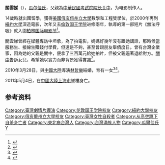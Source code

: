 '''關雲娣'''（{{bd|1977年|1月2日|2011年|5月4日|catIdx=Kuan關雲娣}}），[[瓜尔佳氏|瓜尔佳氏]]，父親為[[中華民國|中華民國]][[考試院院长|考試院院长]][[關中_(人物)|关中]]，为电影制作人。

14歲時就出國留學，獲得[[美國|美國]][[俄亥俄州立大學|俄亥俄州立大學]]數學和工程雙學位，於2000年再到[[紐約大學|紐約大學]]深造電影，次年又去[[倫敦国王学院|倫敦国王学院]]进修兩年，執導的第一部短片《無法呼吸》就入圍[[柏林国际电影节|柏林国际电影节]]<ref>{{Cite web |url=http://news.mingpao.com/20110505/caa2.htm |title=明報新聞網-中國-中國要聞--關雲娣酷愛電影被稱才女-20110505 |access-date=2011-05-05 |archive-date=2016-03-04 |archive-url=https://web.archive.org/web/20160304193618/http://news.mingpao.com/20110505/caa2.htm |dead-url=no }}</ref>。

關雲娣曾經在媒體專訪中坦承，為了拍電影，媽媽好幾年沒有跟她講話，那時候當服務生、接線生賺錢付學費，但還是不夠，甚至曾跟朋友舉債度日。曾有台灣企業家，因為她的父親是關中，便拿了三百萬元給她拍片，但被父親逼著退給對方。[[關中_(人物)|關中]]告訴女兒，希望她以實力而非背景獲得賞識<ref>{{cite news|publisher=聯合新聞網|url=http://udn.com/NEWS/NATIONAL/NATS2/6315272.shtml|title=媽媽不挺、舉債度日 關雲娣未竟電影夢|date=2011-05-04|accessdate=2011-05-07|archive-date=2011-05-05|archive-url=https://web.archive.org/web/20110505133310/http://udn.com/NEWS/NATIONAL/NATS2/6315272.shtml|dead-url=no}}</ref>。

2010年3月28日，與[[中國大陸|中國大陸]]導演[[林哲樂|林哲樂]]結婚，育有一女<ref>{{cite news |publisher=Wendy Kuan 關雲娣 and Zero Lin 林哲樂 |url=http://ws3.ewedding.com/v30/main.php?a=zerowoods |title=哲樂和雲娣的婚禮網站 |date=2010-03-27 |deadurl=yes |archiveurl=https://web.archive.org/web/20110507055207/http://ws3.ewedding.com/v30/main.php?a=zerowoods |archivedate=2011-05-07 }}</ref><ref>{{cite news |publisher=TVBS |url=http://www.tvbs.com.tw/news/news_list.asp?no=sunkiss20100323205826 |title=考丙難解！林水吉辭　關中嫁女兩頭燒 |date=2010-03-23 |accessdate=2011-05-07 |archive-date=2013-12-31 |archive-url=https://web.archive.org/web/20131231002030/http://www.tvbs.com.tw/news/news_list.asp?no=sunkiss20100323205826 |dead-url=no }}</ref>。

2011年5月4日，在[[中國大陸|中國大陸]][[上海市|上海市]]墜樓身亡。

==参考资料==
{{reflist}}

{{tw-bio-stub}}

{{DEFAULTSORT:Guan關，Yuan雲娣}}
[[Category:臺灣劇情片導演|Category:臺灣劇情片導演]]
[[Category:伦敦国王学院校友|Category:伦敦国王学院校友]]
[[Category:紐約大學校友|Category:紐約大學校友]]
[[Category:俄亥俄州立大學校友|Category:俄亥俄州立大學校友]]
[[Category:臺灣女性自殺者|Category:臺灣女性自殺者]]
[[Category:从高空跳下自杀身亡者|Category:从高空跳下自杀身亡者]]
[[Category:東北裔台灣人|Category:東北裔台灣人]]
[[Category:台灣滿族人物|Category:台灣滿族人物]]
[[Category:瓜爾佳氏|Category:瓜爾佳氏]]
[[Category:关姓|Y]]